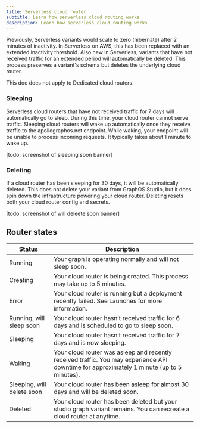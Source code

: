```yaml
---
title: Serverless cloud router
subtitle: Learn how serverless cloud routing works
description: Learn how serverless cloud routing works
---
```


Previously, Serverless variants would scale to zero (hibernate) after 2 minutes of inactivity. In Serverless on AWS, this has been replaced with an extended inactivity threshold. Also new in Serverless, variants that have not received traffic for an extended period will automatically be deleted. This process preserves a variant's schema but deletes the underlying cloud router.

<Note>
This doc does not apply to Dedicated cloud routers.
</Note>

### Sleeping

Serverless cloud routers that have not received traffic for 7 days will automatically go to sleep. During this time, your cloud router cannot serve traffic. Sleeping cloud routers will wake up automatically once they receive traffic to the apollographos.net endpoint. While waking, your endpoint will be unable to process incoming requests. It typically takes about 1 minute to wake up.

[todo: screenshot of sleeping soon banner]

### Deleting

If a cloud router has been sleeping for 30 days, it will be automatically deleted. This does not delete your variant from GraphOS Studio, but it does spin down the infrastructure powering your cloud router. Deleting resets both your cloud router config and secrets.

[todo: screenshot of will deleete soon banner]

## Router states
| Status                  | Description                                                                                                         |
|-------------------------|---------------------------------------------------------------------------------------------------------------------|
| Running                 | Your graph is operating normally and will not sleep soon.                                                            |
| Creating                | Your cloud router is being created. This process may take up to 5 minutes.                                          |
| Error                   | Your cloud router is running but a deployment recently failed. See Launches for more information.                   |
| Running, will sleep soon| Your cloud router hasn’t received traffic for 6 days and is scheduled to go to sleep soon.                          |
| Sleeping                | Your cloud router hasn’t received traffic for 7 days and is now sleeping.                                           |
| Waking                  | Your cloud router was asleep and recently received traffic. You may experience API downtime for approximately 1 minute (up to 5 minutes). |
| Sleeping, will delete soon | Your cloud router has been asleep for almost 30 days and will be deleted soon.                                       |
| Deleted                 | Your cloud router has been deleted but your studio graph variant remains. You can recreate a cloud router at anytime. |

